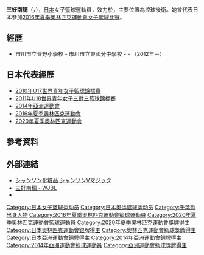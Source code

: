 {{Infobox basketball biography
| name         = 三好南穗
| image        = 20191010&11 東京羽田ヴィッキーズ vs トヨタアンテロープス DSCF1748 (48913407421).jpg
| alt          =  
| caption      = 
| number       = 12
| team         = 香頌V魔術
| position     = 控球後衛
| birth_date   = {{birth date and age|1993|12|21|df=y}} 
| birth_place  = {{JPN}}[[千葉縣|千葉縣]][[市川市|市川市]]
| nationality  = {{JPN}} 
| height_m     = 1.67
| weight_kg    = 64
| death_date   = 
| death_place  =  
| highschool   = {{link-ja|櫻花學園高等學校|桜花学園高等学校}}
| college      = 
| career_start = 2012年 
| career_end   = 
| teams        = {{link-ja|香頌V魔術|シャンソンVマジック}}（2012－）
| coach        =  
| highlights   = 
| medaltemplates =
{{MedalSport | 女子[[籃球|籃球]] }}
{{MedalCountry | {{JPN}} }}
{{MedalCompetition | [[奧林匹克運動會|奧林匹克運動會]] }}
{{MedalSilver | [[2020年夏季奧林匹克運動會|2020年 東京]] | [[2020年夏季奧林匹克運動會女子籃球比賽|女子籃球]] }}
{{MedalCompetition | [[亞洲運動會|亞洲運動會]] }}
{{MedalBronze | [[2014年亞洲運動會|2014年 仁川]] | [[2014年亞洲運動會籃球比賽|女子籃球]] }}
{{MedalCompetition | [[U18世界青年女子三對三籃球錦標賽|U18世界青年女子三對三籃球錦標賽]] }}
{{MedalBronze | [[2011年U18世界青年女子三對三籃球錦標賽|2011年 里米尼]] | 女子籃球 }}
}}
{{japanese|japanese=三好 南穂|kana=みよし なほ|romaji=Miyoshi Naho}}
'''三好南穗'''（{{jpn|j=三好 南穂|hg=みよし なほ|rm=Miyoshi Naho}}，{{bd|1993年|12月21日|catIdx=Miyoshi, Naho}}），[[日本|日本]]女子籃球運動員，效力於{{link-ja|香頌V魔術|シャンソンVマジック}}，主要位置為控球後衛。她曾代表日本參加[[2016年夏季奧林匹克運動會女子籃球比賽|2016年夏季奧林匹克運動會女子籃球比賽]]。

== 經歷 ==
* 市川市立菅野小學校 - 市川市立東國分中學校 - {{link-ja|櫻花學園高等學校|桜花学園高等学校}} - {{link-ja|香頌V魔術|シャンソンVマジック}}（2012年－）

== 日本代表經歷 ==
* [[2010年U17世界青年女子籃球錦標賽|2010年U17世界青年女子籃球錦標賽]]
* [[2011年U18世界青年女子三對三籃球錦標賽|2011年U18世界青年女子三對三籃球錦標賽]]
* [[2014年亞洲運動會|2014年亞洲運動會]]
* [[2016年夏季奧林匹克運動會|2016年夏季奧林匹克運動會]]
* [[2020年夏季奧林匹克運動會|2020年夏季奧林匹克運動會]]

== 參考資料 ==
{{reflist}}

== 外部連結 ==
* [http://vmagic.chanson.co.jp/ シャンソン化粧品 シャンソンVマジック]{{Webarchive|url=https://archive.is/20130501051815/http://vmagic.chanson.co.jp/ |date=2013-05-01 }} {{ja icon}}
* [http://www.wjbl.org/player/?rs=421&pi=1091 三好南穂 - WJBL]{{Wayback|url=http://www.wjbl.org/player/?rs=421&pi=1091 |date=20190218203630 }} {{ja icon}}
* {{twitter|n12miyoshi}}

{{2016年夏季奧運會日本國家女子籃球隊}}
{{2020年夏季奧運會日本女子籃球陣容}}

{{Authority control}}
{{DEFAULTSORT:Miyoshi, Naho}}
[[Category:日本女子篮球运动员|Category:日本女子篮球运动员]]
[[Category:日本奥运篮球运动员|Category:日本奥运篮球运动员]]
[[Category:千葉縣出身人物|Category:千葉縣出身人物]]
[[Category:2016年夏季奧林匹克運動會籃球運動員|Category:2016年夏季奧林匹克運動會籃球運動員]]
[[Category:2020年夏季奧林匹克運動會籃球運動員|Category:2020年夏季奧林匹克運動會籃球運動員]]
[[Category:2020年夏季奧林匹克運動會獎牌得主|Category:2020年夏季奧林匹克運動會獎牌得主]]
[[Category:日本奧林匹克運動會銀牌得主|Category:日本奧林匹克運動會銀牌得主]]
[[Category:奧林匹克運動會籃球獎牌得主|Category:奧林匹克運動會籃球獎牌得主]]
[[Category:日本亞洲運動會銅牌得主|Category:日本亞洲運動會銅牌得主]]
[[Category:2014年亞洲運動會銅牌得主|Category:2014年亞洲運動會銅牌得主]]
[[Category:2014年亞洲運動會籃球運動員|Category:2014年亞洲運動會籃球運動員]]
[[Category:亞洲運動會籃球獎牌得主|Category:亞洲運動會籃球獎牌得主]]